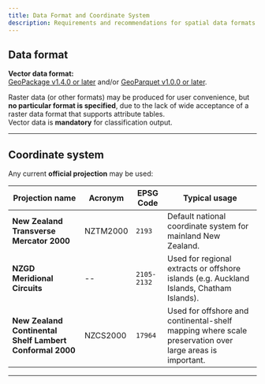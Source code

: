 ```yaml
---
title: Data Format and Coordinate System
description: Requirements and recommendations for spatial data formats and coordinate reference systems
---
```


## Data format

**Vector data format:**  
[GeoPackage v1.4.0 or later](https://www.geopackage.org/spec130/index.html) and/or [GeoParquet v1.0.0 or later](https://geoparquet.org/).

Raster data (or other formats) may be produced for user convenience, but **no particular format is specified**, due to the lack of wide acceptance of a raster data format that supports attribute tables.  
Vector data is **mandatory** for classification output.

---

## Coordinate system

Any current **official projection** may be used:

| Projection name | Acronym | EPSG Code | Typical usage |
| --- | --- | --- | --- |
| **New Zealand Transverse Mercator 2000** | NZTM2000 | `2193` | Default national coordinate system for mainland New Zealand.|
| **NZGD Meridional Circuits** | -- | `2105-2132` | Used for regional extracts or offshore islands (e.g. Auckland Islands, Chatham Islands).|
| **New Zealand Continental Shelf Lambert Conformal 2000** | NZCS2000 | `17964` | Used for offshore and continental-shelf mapping where scale preservation over large areas is important. |

---
